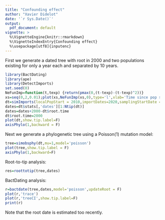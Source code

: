 ```yaml
---
title: "Confounding effect"
author: "Xavier Didelot"
date: '`r Sys.Date()`'
output:
  pdf_document: default
vignette: >
  %\VignetteEngine{knitr::rmarkdown}
  %\VignetteIndexEntry{Confounding effect}
  %\usepackage[utf8]{inputenc}
---
```


First we generate a dated tree with root in 2000 and two populations existing for only a year each and separated by 10 years.

```r
library(BactDating)
library(ape)
library(DetectImports)
set.seed(0)
NeFunImp=function(t,texp) {return(pmax(0,(t-texp)-(t-texp)^2))}
xs=seq(0,2,0.01);plot(xs,NeFunImp(xs,0),type='l',xlab='Time since pop start',ylab='Pop size')
dt=simImports(localPopStart = 2010,importDates=2020,samplingStartDate = 2010,samplingEndDate = 2023,samplingNumber = 100,globalNeg = 10,NeFunImp = NeFunImp)
dates=dt$stats[,'dates'][1:Ntip(dt)]
dates=dates+2000-dt$root.time
dt$root.time=2000
plot(dt,show.tip.label=F)
axisPhylo(1,backward = F)
```

Next we generate a phylogenetic tree using a Poisson(1) mutation model:
```r
tree=simobsphy(dt,mu=1,model='poisson')
plot(tree,show.tip.label = F)
axisPhylo(1,backward=F)
```


Root-to-tip analysis:
```r
res=roottotip(tree,dates)
```

BactDating analysis:

```r
r=bactdate(tree,dates,model='poisson',updateRoot = F)
plot(r,'trace')
plot(r,'treeCI',show.tip.label=F)
print(r)
```
Note that the root date is estimated too recently.
